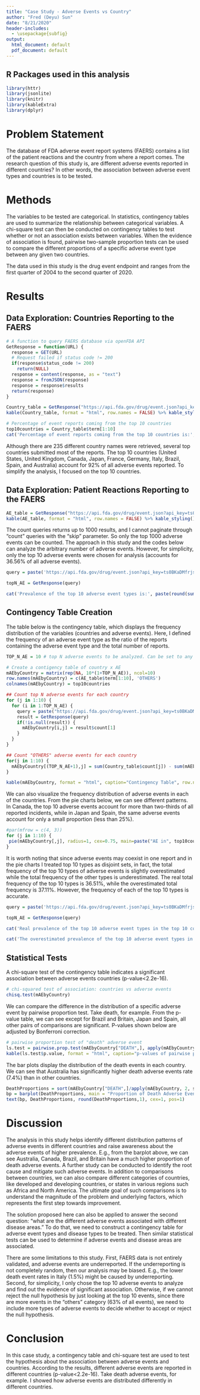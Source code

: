 ```yaml
---
title: "Case Study - Adverse Events vs Country"
author: "Fred (Deyu) Sun"
date: "8/21/2020"
header-includes:
  - \usepackage{subfig}
output:
  html_document: default
  pdf_document: default
---
```

## R Packages used in this analysis
```r
library(httr)
library(jsonlite)
library(knitr)
library(kableExtra)
library(dplyr)
```

# Problem Statement
The database of FDA adverse event report systems (FAERS) contains a list of the patient reactions and the country from where a report comes. The research question of this study is, are different adverse events reported in different countries? In other words, the association between adverse event types and countries is to be tested.

# Methods
The variables to be tested are categorical. In statistics, contingency tables are used to summarize the relationship between categorical variables. A chi-square test can then be conducted on contingency tables to test whether or not an association exists between variables. When the evidence of association is found, pairwise two-sample proportion tests can be used to compare the different proportions of a specific adverse event type between any given two countries.

The data used in this study is the drug event endpoint and ranges from the first quarter of 2004 to the second quarter of 2020.

# Results
## Data Exploration: Countries Reporting to the FAERS
```r
# A function to query FAERS database via openFDA API 
GetResponse = function(URL) {
  response = GET(URL)
  # Request failed if status code != 200
  if(response$status_code != 200)
    return(NULL)
  response = content(response, as = "text")
  response = fromJSON(response)
  response = response$results
  return(response)
}

Country_table = GetResponse("https://api.fda.gov/drug/event.json?api_key=ts0BKaDMfrjs2adslwvDJWIM8fGcngovS1QX5jD4&count=occurcountry.exact&limit=1000")
kable(Country_table, format = "html", row.names = FALSE) %>% kable_styling() %>% scroll_box(width = "75%", height = "380px")
```

```R
# Percentage of event reports coming from the top 10 countries
top10countries = Country_table$term[1:10]
cat('Percentage of event reports coming from the top 10 countries is:', paste(round(sum(Country_table$count[1:10])/sum(Country_table$count)*100,2),'%', sep=''))
```
 
Although there are 235 different country names were retrieved, several top countries submitted most of the reports. The top 10 countries (United States, United Kingdom, Canada, Japan, France, Germany, Italy, Brazil, Spain, and Australia) account for 92% of all adverse events reported. To simplify the analysis, I focused on the top 10 countries.

## Data Exploration: Patient Reactions Reporting to the FAERS
```R
AE_table = GetResponse("https://api.fda.gov/drug/event.json?api_key=ts0BKaDMfrjs2adslwvDJWIM8fGcngovS1QX5jD4&count=patient.reaction.reactionmeddrapt.exact&limit=1000")
kable(AE_table, format = "html", row.names = FALSE) %>% kable_styling() %>% scroll_box(width = "75%", height = "380px")
```

The count queries returns up to 1000 results, and I cannot paginate through "count" queries with the "skip" parameter. So only the top 1000 adverse events can be counted. The approach in this study and the codes below can analyze the arbitrary number of adverse events. However, for simplicity, only the top 10 adverse events were chosen for analysis (accounts for 36.56% of all adverse events).
```R
query = paste('https://api.fda.gov/drug/event.json?api_key=ts0BKaDMfrjs2adslwvDJWIM8fGcngovS1QX5jD4&search=(patient.reaction.reactionmeddrapt:"', paste(gsub(' ', '+', AE_table$term[1:10]), collapse = '"+"'), '")&count=occurcountry&limit=1000', sep='')

topN_AE = GetResponse(query)

cat('Prevalence of the top 10 adverse event types is:', paste(round(sum(topN_AE$count[1:10])/sum(Country_table$count)*100,2),'%', sep=''))
```

## Contingency Table Creation
The table below is the contingency table, which displays the frequency distribution of the variables (countries and adverse events). Here, I defined the frequency of an adverse event type as the ratio of the reports containing the adverse event type and the total number of reports. 
```R
TOP_N_AE = 10 # top N adverse events to be analyzed. Can be set to any arbituary natural number.

# Create a contigency table of country x AE
mAEbyCountry = matrix(rep(NA, 10*(1+TOP_N_AE)), ncol=10)
row.names(mAEbyCountry) = c(AE_table$term[1:10], 'OTHERS')
colnames(mAEbyCountry) = top10countries

## Count top N adverse events for each country
for (j in 1:10) {
  for (i in 1:TOP_N_AE) {
    query = paste("https://api.fda.gov/drug/event.json?api_key=ts0BKaDMfrjs2adslwvDJWIM8fGcngovS1QX5jD4&search=(occurcountry:", top10countries[j], ')+AND+(patient.reaction.reactionmeddrapt:"', gsub(' ', '+', AE_table$term[i]),'")&count=patient.reaction.reactionmeddrapt.exact&limit=1', sep='')
    result = GetResponse(query)
    if(!is.null(result)) {
      mAEbyCountry[i,j] = result$count[1]
    }
  }
}

## Count "OTHERS" adverse events for each country
for(j in 1:10) {
  mAEbyCountry[(TOP_N_AE+1),j] = sum(Country_table$count[j]) - sum(mAEbyCountry[1:TOP_N_AE,j])
}

kable(mAEbyCountry, format = "html", caption="Contingency Table", row.names = TRUE) %>% kable_styling() %>% scroll_box(width = "100%", height = "450px")
```

We can also visualize the frequency distribution of adverse events in each of the countries. From the pie charts below, we can see different patterns. In Canada, the top 10 adverse events account for more than two-thirds of all reported incidents, while in Japan and Spain, the same adverse events account for only a small proportion (less than 25%). 

```R
#par(mfrow = c(4, 3))
for (j in 1:10) {
 pie(mAEbyCountry[,j], radius=1, cex=0.75, main=paste("AE in", top10countries[j])) 
}
```


It is worth noting that since adverse events may coexist in one report and in the pie charts I treated top 10 types as disjoint sets, in fact, the total frequency of the top 10 types of adverse events is slightly overestimated while the total frequency of the other types is underestimated. The real total frequency of the top 10 types is 36.51%, while the overestimated total frequency is 37.11%. However, the frequency of each of the top 10 types is accurate.

```R
query = paste('https://api.fda.gov/drug/event.json?api_key=ts0BKaDMfrjs2adslwvDJWIM8fGcngovS1QX5jD4&search=(patient.reaction.reactionmeddrapt:"', paste(gsub(' ', '+', AE_table$term[1:10]), collapse = '"+"'), '")', '+AND+(occurcountry:"', paste(top10countries, collapse = '"+"'), '")&count=occurcountry&limit=1000', sep='')

topN_AE = GetResponse(query)

cat('Real prevalence of the top 10 adverse event types in the top 10 countries is:', paste(round(sum(topN_AE$count[1:10])/sum(Country_table$count)*100,2),'%\n', sep=''))

cat('The overestimated prevalence of the top 10 adverse event types in the top 10 countries is:', paste(round(sum(mAEbyCountry[1:10,])/sum(Country_table$count[1:10])*100,2),'%\n', sep=''))
```

## Statistical Tests
A chi-square test of the contingency table indicates a significant association between adverse events countries (p-value<2.2e-16).
```R
# chi-squared test of association: countries vs adverse events
chisq.test(mAEbyCountry)
```

We can compare the difference in the distribution of a specific adverse event by pairwise proportion test. Take death, for example. From the p-value table, we can see except for Brazil and Britain, Japan and Spain, all other pairs of comparisons are significant. P-values shown below are adjusted by Bonferroni correction.

```R
# pairwise proportion test of "death" adverse event
ls.test = pairwise.prop.test(mAEbyCountry["DEATH",], apply(mAEbyCountry, 2, sum), "bonferroni")
kable(ls.test$p.value, format = "html", caption="p-values of pairwise proportion test", row.names = TRUE) %>% kable_styling() %>% scroll_box(width = "100%", height = "400px")
```

The bar plots display the distribution of the death events in each country. We can see that Australia has significantly higher death adverse events rate (7.4%) than in other countries.

```R
DeathProportions = sort(mAEbyCountry["DEATH",]/apply(mAEbyCountry, 2, sum)*100, decreasing = T)
bp = barplot(DeathProportions, main = "Proportion of Death Adverse Events in Different Countries", ylab="Proportion (%)")
text(bp, DeathProportions, round(DeathProportions,1), cex=1, pos=1)
```


# Discussion
The analysis in this study helps identify different distribution patterns of adverse events in different countries and raise awareness about the adverse events of higher prevalence. E.g., from the barplot above, we can see Australia, Canada, Brazil, and Britain have a much higher proportion of death adverse events. A further study can be conducted to identify the root cause and mitigate such adverse events. In addition to comparisons between countries, we can also compare different categories of countries, like developed and developing countries, or states in various regions such as Africa and North America. The ultimate goal of such comparisons is to understand the magnitude of the problem and underlying factors, which represents the first step towards improvement.

The solution proposed here can also be applied to answer the second question: "what are the different adverse events associated with different disease areas." To do that, we need to construct a contingency table for adverse event types and disease types to be treated. Then similar statistical tests can be used to determine if adverse events and disease areas are associated.

There are some limitations to this study. First, FAERS data is not entirely validated, and adverse events are underreported. If the underreporting is not completely random, then our analysis may be biased. E.g., the lower death event rates in Italy (1.5%) might be caused by underreporting. Second, for simplicity, I only chose the top 10 adverse events to analyze and find out the evidence of significant association. Otherwise, if we cannot reject the null hypothesis by just looking at the top 10 events, since there are more events in the "others" category (63% of all events), we need to include more types of adverse events to decide whether to accept or reject the null hypothesis.


# Conclusion
In this case study, a contingency table and chi-square test are used to test the hypothesis about the association between adverse events and countries. According to the results, different adverse events are reported in different countries (p-value<2.2e-16). Take death adverse events, for example. I showed how adverse events are distributed differently in different countries.

